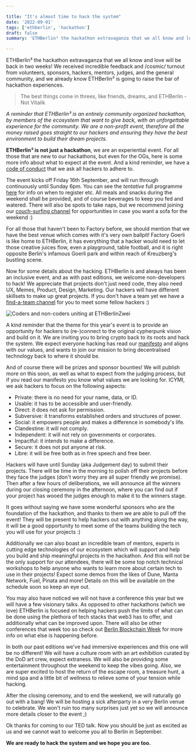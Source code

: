 ```yaml
---

title: "It's almost time to hack the system"
date: '2022-09-01'
tags: ['ethberlin', 'hackathon']
draft: false
summary: 'ETHBerlin³ the hackathon extravaganza that we all know and love will be back in two weeks!'

---
```


ETHBerlin³ the hackathon extravaganza that we all know and love will be back in two weeks! We received incredible feedback and /cosmic/ turnout from volunteers, sponsors, hackers, mentors, judges, and the general community, and we already know ETHBerlin³ is going to raise the bar of hackathon experiences.

> The best things come in threes, like friends, dreams, and ETHBerlin - Not Vitalik

_A reminder that ETHBerlin³ is an entirely community organized hackathon, by members of the ecosystem that want to give back, with an unforgettable experience for the community. We are a non-profit event, therefore all the money raised goes straight to our hackers and ensuring they have the best environment to build their dream projects._

**ETHBerlin³ is not just a hackathon**, we are an experiential event. For all those that are new to our hackathons, but even for the OGs, here is some more info about what to expect at the event. And a kind reminder, we have a [code of conduct](https://ethberlin.ooo/code-of-conduct/) that we ask all hackers to adhere to.

The event kicks off Friday 16th September, and will run through continuously until Sunday 6pm. You can see the _tentative_ full programme [here](https://ethberlin.ooo/program/) for info on when to register etc. All meals and snacks during the weekend shall be provided, and of course beverages to keep you fed and watered. There will also be spots to take naps, but we recommend joining our [couch-surfing channel](https://matrix.to/#/#couchsurfing:tchncs.de) for opportunities in case you want a sofa for the weekend :)

For all those that haven't been to Factory before, we should mention that we have the best venue which comes with it's very own ballpit! Factory Goerli is like home to ETHBerlin, it has everything that a hacker would need to let those creative juices flow, even a playground, table football, and it is right opposite Berlin's infamous Goerli park and within reach of Kreuzberg's bustling scene.

Now for some details about the hacking. ETHBerlin is and always has been an inclusive event, and as with past editions, we welcome non-developers to hack! We appreciate that projects don't just need code, they also need UX, Memes, Product, Design, Marketing. Our hackers will have different skillsets to make up great projects. If you don't have a team yet we have a [find-a-team channel](https://matrix.to/#/#find:tchncs.de) for you to meet some fellow hackers :)

![Coders and non-coders uniting at ETHBerlinZwei](/__GHOST_URL__/content/images/2022/09/b34c899b-7f87-4811-87a0-592b79943083.jpeg)

A kind reminder that the theme for this year's event is to provide an opportunity for hackers to (re-)connect to the original cypherpunk vision and build on it. We are inviting you to bring crypto back to its roots and hack the system. We expect everyone hacking has read our [manifesto](https://ethberlin.ooo/manifesto/) and aligns with our values, and wants to join our mission to bring decentralised technology back to where it should be.

And of course there will be prizes and sponsor bounties! We will publish more on this soon, as well as what to expect from the judging process, but if you read our manifesto you know what values we are looking for. ICYMI, we ask hackers to focus on the following aspects:

- Private: there is no need for your name, data, or ID.
- Usable: it has to be accessible and user-friendly.
- Direct: it does not ask for permission.
- Subversive: it transforms established orders and structures of power.
- Social: it empowers people and makes a difference in somebody's life.
- Clandestine: it will not comply.
- Independent: it will not rely on governments or corporates.
- Impactful: it intends to make a difference.
- Secure: it does not put anyone at risk.
- Libre: it will be free both as in free speech and free beer.

Hackers will have until Sunday (aka Judgement day) to submit their projects. There will be time in the morning to polish off their projects before they face the judges (don't worry they are all super friendly we promise). Then after a few hours of deliberations, we will announce all the winners during our closing ceremony in the afternoon, where you can find out if your project has wooed the judges enough to make it to the winners stage.

It goes without saying we have some wonderful sponsors who are the foundation of the hackathon, and thanks to them we are able to pull off the event! They will be present to help hackers out with anything along the way, it will be a good opportunity to meet some of the teams building the tech you will use for your projects :)

Additionally we can also boast an incredible team of mentors, experts in cutting edge technologies of our ecosystem which will support and help you build and ship meaningful projects in the hackathon. And this will not be the only support for our attendees, there will be some top notch technical workshops to help anyone who wants to learn more about certain tech to use in their projects! Expect some demos from the likes of Dune, Manta Network, Fuel, Pinata and more! Details on this will be available on the schedule soon so keep an eye out.

You may also have noticed we will not have a conference this year but we will have a few visionary talks. As opposed to other hackathons (which we love) ETHBerlin is focused on helping hackers push the limits of what can be done using the plethora of tech stacks that web3 has to offer, and additionally what can be improved upon. There will also be other conferences that week too so check out [Berlin Blockchain Week](https://blockchainweek.berlin/) for more info on what else is happening before.

In both our past editions we've had immersive experiences and this one will be no different! We will have a culture room with an art exhibition curated by the DoD art crew, expect extraness. We will also be providing some entertainment throughout the weekend to keep the vibes going. Also, we are super excited to host the return of the escape room, a treasure hunt, a mind spa and a little bit of wellness to relieve some of your tension while hacking.

After the closing ceremony, and to end the weekend, we will naturally go out with a bang! We will be hosting a sick afterparty in a very Berlin venue to celebrate. We won't ruin too many surprises just yet so we will announce more details closer to the event ;)

Ok thanks for coming to our TED talk. Now you should be just as excited as us and we cannot wait to welcome you all to Berlin in September.

**We are ready to hack the system and we hope you are too.**
